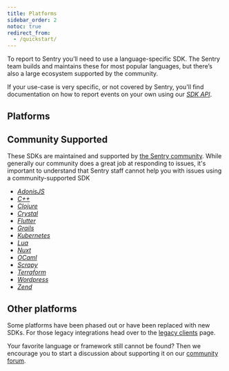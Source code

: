 ```yaml
---
title: Platforms
sidebar_order: 2
notoc: true
redirect_from:
  - /quickstart/
---
```



To report to Sentry you’ll need to use a language-specific SDK. The Sentry team builds and maintains these for most popular languages, but there’s also a large ecosystem supported by the community.

If your use-case is very specific, or not covered by Sentry, you'll find documentation on how to report events on your own using our [_SDK API_](https://develop.sentry.dev/sdk/overview/).

## Platforms

<PlatformGrid />

## Community Supported

These SDKs are maintained and supported by [the Sentry community](https://forum.sentry.io). While generally our community does a great job at responding to issues, it's important to understand that Sentry staff cannot help you with issues using a community-supported SDK

- [_AdonisJS_](https://github.com/Perafan18/adonis-sentry)
- [_C++_](https://github.com/nlohmann/crow)
- [_Clojure_](https://github.com/sethtrain/raven-clj#alternatives)
- [_Crystal_](https://github.com/Sija/raven.cr)
- [_Flutter_](/platforms/flutter/)
- [_Grails_](https://github.com/agorapulse/grails-sentry)
- [_Kubernetes_](https://github.com/getsentry/sentry-kubernetes)
- [_Lua_](https://github.com/cloudflare/raven-lua)
- [_Nuxt_](https://github.com/nuxt-community/sentry-module)
- [_OCaml_](https://github.com/brendanlong/sentry-ocaml)
- [_Scrapy_](https://github.com/llonchj/scrapy-sentry)
- [_Terraform_](https://github.com/jianyuan/terraform-provider-sentry)
- [_Wordpress_](https://github.com/stayallive/wp-sentry)
- [_Zend_](https://github.com/cloud-solutions/zend-sentry)

## Other platforms

Some platforms have been phased out or have been replaced with new SDKs. For those legacy integrations head over to the [legacy clients](/clients/) page.

Your favorite language or framework still cannot be found? Then we encourage you to start a discussion about supporting it on our [community forum](https://forum.sentry.io).
